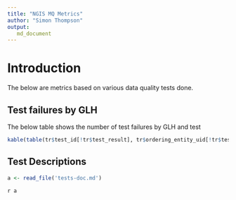 ```yaml
---
title: "NGIS MQ Metrics"
author: "Simon Thompson"
output:
   md_document
---
```


# Introduction

The below are metrics based on various data quality tests done.

## Test failures by GLH

The below table shows the number of test failures by GLH and test

```r

kable(table(tr$test_id[!tr$test_result], tr$ordering_entity_uid[!tr$test_result]))

```


## Test Descriptions

```r

a <- read_file('tests-doc.md')

```

`r a`


